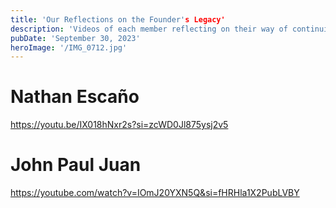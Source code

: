 ```yaml
---
title: 'Our Reflections on the Founder's Legacy'
description: 'Videos of each member reflecting on their way of continuing the legacy of Mariano Jhocson and Jose Rizal.'
pubDate: 'September 30, 2023'
heroImage: '/IMG_0712.jpg'
---
```

# Nathan Escaño
https://youtu.be/IX018hNxr2s?si=zcWD0Jl875ysj2v5

# John Paul Juan
https://youtube.com/watch?v=IOmJ20YXN5Q&si=fHRHla1X2PubLVBY

















